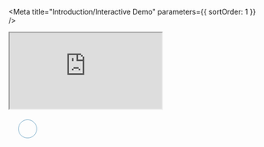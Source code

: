 <Meta title="Introduction/Interactive Demo" parameters={{ sortOrder: 1 }} />

<iframe
  src="https://codesandbox.io/embed/github/recurly/react-recurly/tree/master/demo?autoresize=1&fontsize=12&hidenavigation=1&theme=light"
  style={{ position: 'absolute', top: 0, left: 0, width: '100%', height: '100%', border: '0', overflow: 'hidden' }}
  title="@recurly/react-recurly-demo"
  allow="payment;"
  sandbox="allow-modals allow-forms allow-popups allow-scripts allow-same-origin"
></iframe>

<div style={{ postion: 'absolute', width: '100%', height: '100%', textAlign: 'center' }}>
  <svg xmlns="http://www.w3.org/2000/svg" xmlnsXlink="http://www.w3.org/1999/xlink" viewBox="0 0 100 100" preserveAspectRatio="xMidYMid" height="75px" width="75px" style={{ margin: '48% auto' }}>
    <circle cx="50%" cy="50%" r="24" strokeWidth="9" stroke="#5191b7" strokeDasharray="37.69911184307752 37.69911184307752" fill="none" strokeLinecap="round" transform="rotate(131.575 50 50)">
      <animateTransform attributeName="transform" type="rotate" repeatCount="indefinite" dur="1.1904761904761905s" keyTimes="0;1" values="0 50 50;360 50 50"></animateTransform>
    </circle>
  </svg>
</div>
